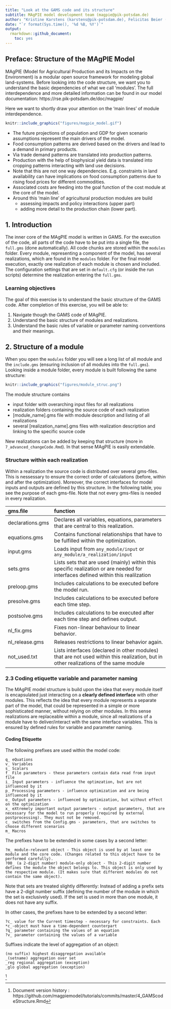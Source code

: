 ```yaml
---
title: "Look at the GAMS code and its structure"
subtitle: MAgPIE model development team (magpie@pik-potsdam.de)
author: "Kristine Karstens (karstens@pik-potsdam.de), Felicitas Beier (beier@pik-potsdam.de), Abhijeet Mishra (mishra@pik-potsdam.de)"
date: "`r format(Sys.time(), '%d %B, %Y')`"
output:
  rmarkdown::github_document:
    toc: yes
---
```


## Preface: Structure of the MAgPIE Model

MAgPIE (Model for Agricultural Production and its Impacts on the Environment) is a modular open source framework for modeling global
land-systems. Before looking into the code structure, we want you to understand the basic dependencies of what we call 'modules'.
The full interdependence and more detailed information can be found in our model documentation: https://rse.pik-potsdam.de/doc/magpie/

Here we want to shortly draw your attention on the 'main lines' of module interdependence.

```r
knitr::include_graphics("figures/magpie_model.gif")
```

- The future projections of population and GDP for given scenario assumptions represent the main drivers of the model.
- Food consumption patterns are derived based on the drivers and lead to a demand in primary products.
- Via trade demand patterns are translated into production patterns. 
- Production with the help of biophysical yield data is translated into cropping patterns interacting with land use decisions. 
- Note that this are not one way dependencies. E.g. constraints in land availability can have implications on food consumption patterns due to rising food prices for different commodities. 
- Associated costs are feeding into the goal function of the cost module at the core of the model.
- Around this 'main line' of agricultural production modules are build
    - assessing impacts and policy interactions (upper part)  
    - adding more detail to the production chain (lower part).
    
## 1. Introduction

The inner core of the MAgPIE model is written in GAMS. For the execution of the code, all parts of the code have to be put into a single file, the `full.gms` (done automatically). All code chunks are stored within the `modules` folder. Every module, representing a component of the model, has several realizations, which are found in the `modules` folder. 
For the final model execution, exactly one realization of each module is chosen and included.  The  configuration settings that are set in `default.cfg` (or inside the run scripts) determine the realization entering the `full.gms`. 

### Learning objectives

The goal of this exercise is to understand the basic structure of the GAMS code. After completion of this exercise, you will be able to:

1. Navigate though the GAMS code of MAgPIE.
2. Understand the basic structure of modules and realizations.
3. Understand the basic rules of variable or parameter naming conventions and their meanings.

## 2. Structure of a module

When you open the `modules` folder you will see a long list of all module and the `include.gms` (ensuring inclusion of all modules into the `full.gms`). 
Looking inside a module folder, every module is built following the same structure:

```r
knitr::include_graphics("figures/module_struc.png")
```

The module structure contains

* input folder with overarching input files for all realizations 
* realization folders containing the source code of each realization 
* [module_name].gms file with module description and listing of all realizations 
* several [realization_name].gms files with realization description and linking to the specific source code

New realizations can be added by keeping that structure (more in `7_advanced_changeCode.Rmd`). In that sense MAgPIE is easily extendable.

### Structure within each realization

Within a realization the source code is distributed over several gms-files. This is nessessary to ensure the correct order of calculations (before, within and after the optimization). Moreover, the correct interfaces for model inputs and outputs are defined by this structure. In the following table, you see the purpose of each gms-file. Note that not every gms-files is needed in every realization. 


| gms.file   | function                | 
|:------------------|:------------------------------------------------------------------|
| declarations.gms  | Declares all variables, equations, parameters that are central to this realization. | 
| equations.gms     | Contains functional relationships that have to be fulfilled within the optimization. |
| input.gms         | Loads input from `any_module/input` or `any_module/a_realization/input` |
| sets.gms          | Lists sets that are used (mainly) within this specific realization or are needed for interfaces defined within this realilzation |
| preloop.gms       | Includes calculations to be executed before the model run. |
| presolve.gms      | Includes calculations to be executed before each time step.|
| postsolve.gms     | Includes calculations to be executed after each time step and defines output.|
| nl_fix.gms        | Fixes non-linear behaviour to linear behavior.|
| nl_release.gms    | Releases restrictions to linear behavior again. |
| not_used.txt      | Lists interfaces (declared in other modules) that are not used within this realization, but in other realizations of the same module | 


### 2.3 Coding etiquette variable and parameter naming

The MAgPIE model structure is build upon the idea that every module itself is encapsulated just interacting on a **clearly defined interface** with other modules. This reflects the idea that every module represents a separate part of the model, that could be represented in a simple or more sophisticated manner, without relying on other modules. In this sense realizations are replaceable within a module, since all realizations of a module have to deliver/interact with the same interface variables. This is ensured by defined rules for variable and parameter naming.

#### Coding Etiquette

The following prefixes are used within the model code:

    q_ eQuations
    v_ Variables
    s_ Scalars
    f_ File parameters - these parameters contain data read from input file
    i_ Input parameters - influence the optimzation, but are not influenced by it
    p_ Processing parameters - influence optimization and are being influenced by it
    o_ Output parameters - influenced by optimization, but without effect on the optimization
    x_ eXtremely important output parameters - output parameters, that are necessary for the model to run properly (required by external postprocessing). They must not be removed.
    c_ switches from the Config.gms - parameters, that are switches to choose different scenarios
    m_ Macros

The prefixes have to be extended in some cases by a second letter:

    ?m_ module-relevant object - This object is used by at least one module and the core code. (Changes related to this object have to be performed carefully).
    ?00_ (a 2-digit number) module-only object - This 2-digit number defines the module the object belongs to. This object is only used by the respective module. (It makes sure that different modules do not contain the same object).

Note that sets are treated slightly differently: Instead of adding a prefix sets have a 2-digit number suffix (defining the number of the module in which the set is exclusively used). If the set is used in more than one module, it does not have any suffix.

In other cases, the prefixes have to be extended by a second letter:

    ?c_ value for the Current timestep - necessary for constraints. Each *c_-object must have a time-dependent counterpart
    ?q_ parameter containing the values of an equation
    ?v_ parameter containing the values of a variable

Suffixes indicate the level of aggregation of an object:

    (no suffix) highest disaggregation available
    _(setname) aggregation over set
    _reg regional aggregation (exception)
    _glo global aggregation (exception)


^[Document version history : https://github.com/magpiemodel/tutorials/commits/master/4_GAMScodeStructure.Rmd] 